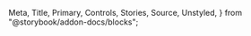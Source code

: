   Meta,
  Title,
  Primary,
  Controls,
  Stories,
  Source,
  Unstyled,
} from "@storybook/addon-docs/blocks";

<Meta isTemplate title="How to use Notification" />

<Title />
適用 : 基本跳出視窗及通知，分為四種類型(toast、modal、popover及alert)。

<Primary />

# Controls
這邊列出初始化時可以設定的 options.properties 及`type`參數，內部屬性請參考**properties屬性**區塊

<Controls />

---

# Usage API

初始化 Notification 元件，帶入 `trigger`、`options` 參數，並設定options屬性

```javascript
new Notification(trigger, (options = {}));
```

> ### parameters 參數設定

- <span className="sb-unstyled font-black">trigger</span>
  <span className="sb-unstyled data-type element">HTMLElement</span>

  傳入HTMLElement作為觸發元素，控制Notification出現與否。
    ```html
    <!-- 基本靜態結構 -->
    <label class="label input-label">
      <input type="checkbox" class="checkbox" />
      文字內容
    </label>
    ```   
  <br/>

- <span className="sb-unstyled font-black">options</span>
  <span className="sb-unstyled data-type">object</span>

  各屬性的型別及說明可參考上方Controls區塊

  ```javascript
    const options = {
      type: "msg",                       //類型
      theme: "light",                    //主題色
      maxWidth: "auto",                  //最大尺寸
      area: ["auto", "auto"],            //尺寸
      msgContent: null,                  //主要文字內容
      customContent: null,               //自定義HTML內容
      msgTitle: null,                    //title文字
      classes: null,                     //自定義class
      handler:null,
      placement:"center",                //位置
      confirm:["確認", function(){}],    //確認按鈕文字&callback
      cancel:["取消", function(){}],     //取消按鈕文字&callback
    };
  ```  
  <br />
- <span className="sb-unstyled font-black">type</span>
  <span className="sb-unstyled data-type str">string</span>

  通知視窗類型，分為四種: 
   - [**toast**](#ToastMsg)  
     讓使用者知道/提醒目前操作或是狀態，一般表現為在視窗某位置(通常為四個角落)跳出，並持續一段時間後消失。
      <div className="sb-unstyled note-msg my-3">
        <span>toast類型特色</span>
        <p>toast應該要由一個主容器包覆所有toast-item，且item要依照順序堆疊出現(FIFO)</p>
      </div>  
      <br/>
   - [**modal**](#ModalMsg)  
     適合需要中斷使用者操作的情況，用於提供關鍵資訊或要求做出決定。對話框在出現時會禁用其他功能，並一直保留在屏幕上，直到確認、關閉或採取所需的操作(背景遮罩為不可關閉的設定)。  
      <div className="sb-unstyled note-msg my-3">
        <span>Page、Modal比較</span>
        <p>Modal為必須中斷使用者操作的UI類型，而Page(inherit Flowbite Drawer)則是不強制中斷(可以設定是否出現遮罩)；但兩者都可以設定使用者關閉行為:是否點擊任一處關閉。</p>
      </div>  
      <br/>
   - [**popover**](#PopoverMsg)  
     視覺呈現類似tooltip，不同的是可以控制觸發行為。
   - [**msg**](#DefaultMsg)  
     簡單提示訊息，會在指定時間(預設5秒)後自動消失。
  <br />
- <span className="sb-unstyled font-black">id</span>
  <span className="sb-unstyled data-type str">string</span>  
  targetContainer 元素 id 屬性
  <br />
  
> ### properties 內部屬性 
> <span className="sb-unstyled data-type readonly">Read-only</span><span className="sb-unstyled">可以操作的屬性皆須使用methods來更改</span>

<div className="sb-unstyled table-container overflow-hidden">
  <table className="sb-unstyled table-content">
    <thead>
      <tr className="text-center">
        <td>property</td>
        <td>default</td>
        <td>type</td>
        <td>descriptions</td>
        <td>Inherits</td>
      </tr>
    </thead>
    <tbody>
      <tr>
        <td className="font-bold">UItype</td>
        <td>Notification</td>
        <td>string</td>
        <td>繼承自`BaseComponent`的屬性，代表該元件名稱</td>
        <td>`BaseComponent` 類別</td>
      </tr>
      <tr>
        <td className="font-bold">theme</td>
        <td>light</td>
        <td>string</td>
        <td>主題色系，light/dark兩色系可切換</td>
        <td>`BaseComponent` 類別</td>
      </tr>
      <tr>
        <td className="font-bold">options</td>
        <td>parameter`options`</td>
        <td>object</td>
        <td>相關設定值</td>
      </tr>
      <tr>
        <td className="font-bold">type</td>
        <td>msg</td>
        <td>string</td>
        <td>通知視窗種類</td>
      </tr>
      <tr>
        <td className="font-bold">notifyTrigger</td>
        <td>-</td>
        <td>HTMLElement</td>
        <td>觸發元素</td>
      </tr>
      <tr>
        <td className="font-bold">confrim</td>
        <td>確定</td>
        <td>array | string</td>
        <td colSpan="2">指定確認按鈕文字及觸發後的callback函式，如果單純只需要設定文字可以只傳入string</td>
      </tr>
      <tr>
        <td className="font-bold">cancel</td>
        <td>取消</td>
        <td>array | string</td>
        <td colSpan="2">指定取消/返回按鈕文字及觸發後的callback函式，如果單純只需要設定文字可以只傳入string</td>
      </tr>
    </tbody>
  </table>
</div>

<br/>

> ### methods 方法
> 提供外部控制方法調整內部屬性值
  
    <p className="sb-unstyled font-bold text-yellow-500">Quick reference</p>

    <div className="sb-unstyled table-container overflow-hidden">
      <table className="sb-unstyled table-content">
        <thead>
          <tr className="text-center">
            <td>methods</td><td>descriptions</td>
          </tr>
        </thead>
        <tbody>
          <tr><td>`.show()`</td><td>顯示視窗</td></tr>
          <tr><td>`.hide()`</td><td>隱藏(關閉)視窗</td></tr>
          <tr><td>`.isHidden()`</td><td>切換顯示視窗與否</td></tr>
          <tr><td>`.isVisible()`</td><td>切換顯示視窗與否</td></tr>
        </tbody>
      </table>
    </div>

<span className="sb-unstyled methods mr-2">.show()</span><span className="sb-unstyled methods">.hide()</span>  

顯示/隱藏視窗
``` javascript 
  Notification.show(); 
  Notification.hide(); 
```  
<span className="sb-unstyled methods">.changeTheme(HEXstring)</span>
 - **Parameters**  
 參數可以放入任一HEX色碼，用來改變主題色

<div className="sb-unstyled alert-msg">當disabled狀態為true時禁止修改(會跳出錯誤通知)</div>
``` javascript
 Checkbox.changeTheme("#8ecb28"); 
```

<span className="sb-unstyled methods">.setDisabled(boolean)</span>
<span className="sb-unstyled methods">.setValue(value)</span>
<span className="sb-unstyled methods">.setChecked(boolean)</span>
 - **Parameters**  
 傳入boolean值更改disabled、checked狀態；傳入任一值更改`<input/>`的value值
``` javascript 
// ...init Checkbox

Checkbox.setDisabled(false);
Checkbox.setValue(value);
Checkbox.setChecked(true);

```
<span className="sb-unstyled methods">.getValue()</span>
<span className="sb-unstyled methods">.getChecked()</span>
 - **Returns**  
 分別回傳`<input/>`的value及checked值
``` javascript
Checkbox.getValue(); //""
Checkbox.getChecked(); //true
```  
---  

# 子類別  
<div className="sb-unstyled alert-msg">不會直接操作，僅列出參考用</div>  
<br/>

<h3 id="ToastMsg">ToastMsg 類別</h3>
<span className="sb-unstyled data-type inherits">Inherits flowbite <a href="https://flowbite.com/docs/components/toast/" className="linkout">Dismiss</a></span>

- **properties 屬性**  

    <div className="sb-unstyled table-container overflow-hidden">
      <table className="sb-unstyled table-content">
        <thead>
          <tr className="text-center">
            <td>property</td>
            <td>default</td>
            <td>type</td>
            <td>descriptions</td>
          </tr>
        </thead>
        <tbody>
          <tr>
            <td className="font-bold">UItype</td>
            <td>CheckboxGroup</td>
            <td>string</td>
            <td>繼承自`BaseComponent`的屬性，代表該元件名稱</td>
          </tr>
          <tr>
            <td className="font-bold">groupContainer</td>
            <td>`<ul/>`標籤元素</td>
            <td>HTMLElement</td>
            <td>容器元素節點</td>
          </tr>
          <tr>
            <td className="font-bold">groupName</td>
            <td>-</td>
            <td>string</td>
            <td>此元件群組名稱</td>
          </tr>
          <tr>
            <td className="font-bold">items</td>
            <td>[]</td>
            <td>array</td>
            <td>
              儲存所有子元件(Checkbox)
            </td>
          </tr>
        </tbody>
      </table>
    </div>
<br/>
---
<h3 id="ModalMsg">ModalMsg 類別</h3>
<span className="sb-unstyled data-type inherits">Inherits flowbite <a href="https://flowbite.com/docs/components/modal/" className="linkout">Modal</a></span>

- **properties 屬性**  

    <div className="sb-unstyled table-container overflow-hidden">
      <table className="sb-unstyled table-content">
        <thead>
          <tr className="text-center">
            <td>property</td>
            <td>default</td>
            <td>type</td>
            <td>descriptions</td>
          </tr>
        </thead>
        <tbody>
          <tr>
            <td className="font-bold">UItype</td>
            <td>CheckboxGroup</td>
            <td>string</td>
            <td>繼承自`BaseComponent`的屬性，代表該元件名稱</td>
          </tr>
          <tr>
            <td className="font-bold">groupContainer</td>
            <td>`<ul/>`標籤元素</td>
            <td>HTMLElement</td>
            <td>容器元素節點</td>
          </tr>
          <tr>
            <td className="font-bold">groupName</td>
            <td>-</td>
            <td>string</td>
            <td>此元件群組名稱</td>
          </tr>
          <tr>
            <td className="font-bold">items</td>
            <td>[]</td>
            <td>array</td>
            <td>
              儲存所有子元件(Checkbox)
            </td>
          </tr>
        </tbody>
      </table>
    </div>
<br/>
---
<h3 id="PopoverMsg">PopoverMsg 類別</h3>
<span className="sb-unstyled data-type inherits">Inherits flowbite <a href="https://flowbite.com/docs/components/popover/" className="linkout">Popover</a></span>

- **properties 屬性**  

    <div className="sb-unstyled table-container overflow-hidden">
      <table className="sb-unstyled table-content">
        <thead>
          <tr className="text-center">
            <td>property</td>
            <td>default</td>
            <td>type</td>
            <td>descriptions</td>
          </tr>
        </thead>
        <tbody>
          <tr>
            <td className="font-bold">UItype</td>
            <td>CheckboxGroup</td>
            <td>string</td>
            <td>繼承自`BaseComponent`的屬性，代表該元件名稱</td>
          </tr>
          <tr>
            <td className="font-bold">groupContainer</td>
            <td>`<ul/>`標籤元素</td>
            <td>HTMLElement</td>
            <td>容器元素節點</td>
          </tr>
          <tr>
            <td className="font-bold">groupName</td>
            <td>-</td>
            <td>string</td>
            <td>此元件群組名稱</td>
          </tr>
          <tr>
            <td className="font-bold">items</td>
            <td>[]</td>
            <td>array</td>
            <td>
              儲存所有子元件(Checkbox)
            </td>
          </tr>
        </tbody>
      </table>
    </div>
<br/>
---
<h3 id="DefaultMsg">DefaultMsg 類別</h3>

- **properties 屬性**  

    <div className="sb-unstyled table-container overflow-hidden">
      <table className="sb-unstyled table-content">
        <thead>
          <tr className="text-center">
            <td>property</td>
            <td>default</td>
            <td>type</td>
            <td>descriptions</td>
          </tr>
        </thead>
        <tbody>
          <tr>
            <td className="font-bold">UItype</td>
            <td>CheckboxGroup</td>
            <td>string</td>
            <td>繼承自`BaseComponent`的屬性，代表該元件名稱</td>
          </tr>
          <tr>
            <td className="font-bold">groupContainer</td>
            <td>`<ul/>`標籤元素</td>
            <td>HTMLElement</td>
            <td>容器元素節點</td>
          </tr>
          <tr>
            <td className="font-bold">groupName</td>
            <td>-</td>
            <td>string</td>
            <td>此元件群組名稱</td>
          </tr>
          <tr>
            <td className="font-bold">items</td>
            <td>[]</td>
            <td>array</td>
            <td>
              儲存所有子元件(Checkbox)
            </td>
          </tr>
        </tbody>
      </table>
    </div>